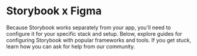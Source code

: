 
<Meta title="Storybook x Figma" />

# Storybook x Figma

Because Storybook works separately from your app, you'll need to configure it for your specific stack and setup. Below, explore guides for configuring Storybook with popular frameworks and tools. If you get stuck, learn how you can ask for help from our community.
